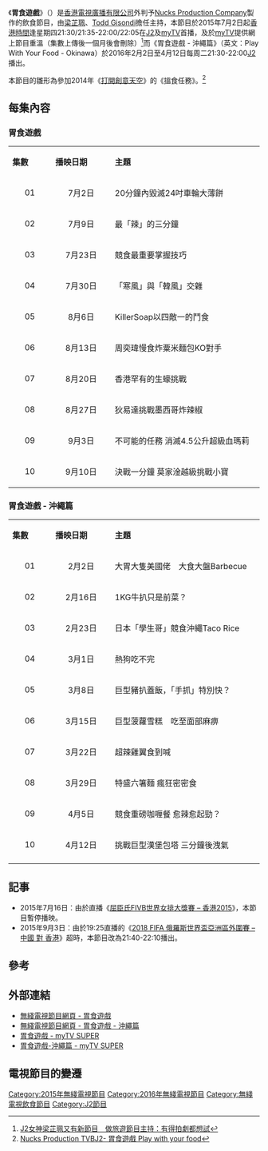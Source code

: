 {{無綫節目
| 中文節目名=胃食遊戲
| 英文節目名={{lang|en|Play With Your Food}}
| 圖片=[[檔案:TVB_Play_With_Your_Food.jpg|300px]]
| J2首播日期=胃食遊戲：2015年7月2日-9月10日<br>胃食遊戲 - 沖繩篇：2016年2月2日-4月12日
| J2首播時間=胃食遊戲：每周四 21:30/21:35-22:00/22:05（連廣告），7月16日 暫停播映，9月3日 21:40-22:10<br>胃食遊戲 - 沖繩篇：每周二21:30-22:00
| 監製=[[張志明_(監製)|張志明]]
| 集數=胃食遊戲：10<br>胃食遊戲 - 沖繩篇：10
| 類型=[[飲食|飲食]]
| 國家={{HKG}}
| 外景={{HKG}}、{{JPN}}[[沖繩|沖繩]]
| 每集長度=30分鐘（連廣告）
| 製作公司=[[香港|香港]][[電視廣播有限公司|電視廣播有限公司]]、<br>[[Nucks_Production_Company|Nucks Production Company]]
| J2視頻制式 = [[1080i|1080i]] [[HDTV|HDTV]] [[16:9|16:9]]
| 主持=[[梁芷珮|梁芷珮]]、[[Todd_Gisondi|Todd Gisondi]]
| 相關=[[打開創意天空|搵食任務]]<br>[[胃食紅人|胃食紅人]]<br>[[潮什麼系列|潮什麼系列]]
| 早於=
| 網頁=
}}

《'''胃食遊戲'''》（{{lang-en|'''Play With Your Food'''}}）是[[香港|香港]][[電視廣播有限公司|電視廣播有限公司]]外判予[[Nucks_Production_Company|Nucks Production Company]]製作的飲食節目，由[[梁芷珮|梁芷珮]]、[[Todd_Gisondi|Todd Gisondi]]擔任主持，本節目於2015年7月2日起[[香港時間|香港時間]]逢星期四21:30/21:35-22:00/22:05在[[J2|J2]]及[[myTV|myTV]]首播，及於[[myTV|myTV]]提供網上節目重溫（集數上傳後一個月後會刪除）<ref>[https://www.hk01.com/%E5%A8%9B%E6%A8%82/86779/J2%E5%A5%B3%E7%A5%9E%E6%A2%81%E8%8A%B7%E7%8F%AE%E5%8F%88%E6%9C%89%E6%96%B0%E7%AF%80%E7%9B%AE-%E5%81%9A%E6%97%85%E9%81%8A%E7%AF%80%E7%9B%AE%E4%B8%BB%E6%8C%81-%E6%9C%89%E5%BE%97%E6%8B%8D%E5%8A%87%E9%83%BD%E6%83%B3%E8%A9%A6   J2女神梁芷珮又有新節目　做旅遊節目主持：有得拍劇都想試]</ref>而《胃食遊戲 - 沖繩篇》（英文：Play With Your Food - Okinawa）於2016年2月2日至4月12日每周二21:30-22:00[[J2|J2]]播出。 

本節目的雛形為參加2014年《[[打開創意天空|打開創意天空]]》的《搵食任務》。<ref>[https://www.youtube.com/channel/UC9dJwK7bIckyUtwekM7D_8g/playlists  Nucks Production   TVBJ2- 胃食遊戲 Play with your food]</ref>

==每集內容==
===胃食遊戲===
{|class="wikitable" style="width:60%; font-size: 14px;"
|- style="background:cornflowerblue; color:white" align=center
|style="width:5%"|'''集數'''||style="width:8%"|'''播映日期'''||style="width:20%"|'''主題'''
|-
|align=center| 01 ||align=center| 7月2日 ||20分鐘內毀滅24吋車輪大薄餅
|-
|align=center| 02 ||align=center| 7月9日 ||最「辣」的三分鐘
|-
|align=center| 03 ||align=center| 7月23日 ||競食最重要掌握技巧
|-
|align=center| 04 ||align=center| 7月30日 ||「寒風」與「韓風」交雜
|-
|align=center| 05 ||align=center| 8月6日 ||KillerSoap以四敵一的鬥食
|-
|align=center| 06 ||align=center| 8月13日 ||周奕瑋慢食炸粟米麵包KO對手 
|-
|align=center| 07 ||align=center| 8月20日 ||香港罕有的生蠔挑戰 
|-
|align=center| 08 ||align=center| 8月27日 ||狄易達挑戰墨西哥炸辣椒 
|-
|align=center| 09 ||align=center| 9月3日 ||不可能的任務 消滅4.5公升超級血瑪莉 
|-
|align=center| 10 ||align=center| 9月10日 ||決戰一分鐘 莫家淦越級挑戰小寶
|}

===胃食遊戲 - 沖繩篇===
{|class="wikitable" style="width:60%; font-size: 14px;"
|- style="background:cornflowerblue; color:white" align=center
|style="width:5%"|'''集數'''||style="width:8%"|'''播映日期'''||style="width:20%"|'''主題'''
|-
|align=center| 01 ||align=center|2月2日 ||大胃大隻美國佬　大食大盤Barbecue
|-
|align=center| 02 ||align=center|2月16日 ||1KG牛扒只是前菜？
|-
|align=center| 03 ||align=center|2月23日 ||日本「學生哥」競食沖繩Taco Rice
|-
|align=center| 04 ||align=center|3月1日 ||熱狗吃不完
|-
|align=center| 05 ||align=center|3月8日 ||巨型豬扒蓋飯，「手抓」特別快？
|-
|align=center| 06 ||align=center|3月15日 ||巨型菠蘿雪糕　吃至面部麻痹
|-
|align=center| 07 ||align=center|3月22日 ||超辣雞翼食到喊
|-
|align=center| 08 ||align=center|3月29日 ||特盛六箸麵 瘋狂密密食
|-
|align=center| 09 ||align=center|4月5日 ||競食重磅咖喱餐 愈辣愈起勁？
|-
|align=center| 10 ||align=center|4月12日 ||挑戰巨型漢堡包塔 三分鐘後洩氣
|-
|}

==記事==
* 2015年7月16日：由於直播《[[世界女排大獎賽|屈臣氏FIVB世界女排大獎賽 – 香港2015]]》，本節目暫停播映。
* 2015年9月3日：由於19:25直播的《[[2018年世界盃資格賽亞洲區第二輪#China_PR_v_Hong_Kong|2018 FIFA 俄羅斯世界盃亞洲區外圍賽 – 中國 對 香港]]》超時，本節目改為21:40-22:10播出。

==參考==
{{reflist}}

==外部連結==
*[http://programme.tvb.com/foodandtravel/playwithyourfood 無綫電視節目網頁 - 胃食遊戲]
*[http://programme.tvb.com/foodandtravel/playwithyourfoodokinawa/  無綫電視節目網頁 - 胃食遊戲 - 沖繩篇]
*[https://programme.mytvsuper.com/tc/107058/胃食遊戲   胃食遊戲 - myTV SUPER]
*[https://programme.mytvsuper.com/tc/116726/胃食遊戲-沖繩篇   胃食遊戲-沖繩篇 - myTV SUPER]  

==電視節目的變遷==
{{電視節目的變遷
|電視台={{HK}}[[無綫電視|無綫電視]][[J2|J2]]
|播放檔次=星期四21:30/21:35-22:00/22:05 時段<br/>7月16日 暫停播映<br/>9月3日 21:40 - 22:10
|節目名稱=胃食遊戲<br/>（2015.07.02 - 2015.09.10）
|上一節目=[[滋味男女|滋味男女]]<br/>（2015.04.02 - 2015.06.25）
|下一節目={{link-fr|邊走邊吃|Les Carnets de Julie}}<br/>（2015.09.17 - 2015.11.19）
}}

[[Category:2015年無綫電視節目|Category:2015年無綫電視節目]]
[[Category:2016年無綫電視節目|Category:2016年無綫電視節目]]
[[Category:無綫電視飲食節目|Category:無綫電視飲食節目]]
[[Category:J2節目|Category:J2節目]]